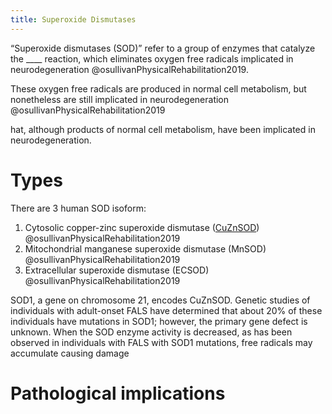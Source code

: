 ```yaml
---
title: Superoxide Dismutases
---
```


"Superoxide dismutases (SOD)" refer to a group of enzymes that catalyze the ____ reaction, which eliminates oxygen free radicals implicated in neurodegeneration @osullivanPhysicalRehabilitation2019. 

:::{.callout-note}
These oxygen free radicals are produced in normal cell metabolism, but nonetheless are still implicated in neurodegeneration @osullivanPhysicalRehabilitation2019
:::

hat, although products of normal cell metabolism, have been implicated in neurodegeneration. 



# Types
There are 3 human SOD isoform:

1. Cytosolic copper-zinc superoxide dismutase ([CuZnSOD]({{< var ref-CuZnSOD-copper-zinc-superoxide-dismutase.path >}})) @osullivanPhysicalRehabilitation2019
2. Mitochondrial manganese superoxide dismutase (MnSOD) @osullivanPhysicalRehabilitation2019
3. Extracellular superoxide dismutase (ECSOD) @osullivanPhysicalRehabilitation2019

SOD1, a gene on chromosome 21, encodes CuZnSOD. Genetic studies of individuals with adult-onset FALS have determined that about 20% of these individuals have mutations in SOD1; however, the primary gene defect is unknown. When the SOD enzyme activity is decreased, as has been observed in individuals with FALS with SOD1 mutations, free radicals may accumulate causing damage

# Pathological implications

